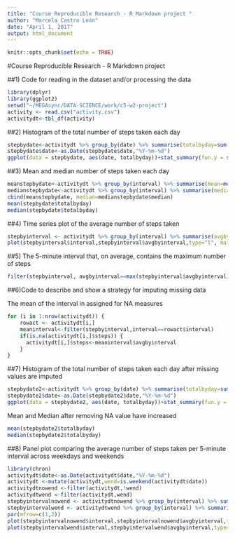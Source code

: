 ```yaml
---
title: "Course Reproducible Research - R Markdown project "
author: "Marcela Castro León"
date: "April 1, 2017"
output: html_document
---
```

```r
knitr::opts_chunk$set(echo = TRUE)
```
#Course Reproducible Research - R Markdown project 

##1) Code for reading in the dataset and/or processing the data
```r
library(dplyr)
library(ggplot2)
setwd("~/MEGAsync/DATA-SCIENCE/work/c5-w2-project")
activity <- read.csv("activity.csv")
activitydt<-tbl_df(activity)
```


##2) Histogram of the total number of steps taken each day
```r
stepbydate<-activitydt %>% group_by(date) %>% summarise(totalbyday=sum(steps,na.rm = TRUE)) 
stepbydate$date<-as.Date(stepbydate$date,"%Y-%m-%d")
ggplot(data = stepbydate, aes(date, totalbyday))+stat_summary(fun.y = sum,geom = "bar") +xlab("Day") + ylab("Total steps by day")
```

##3) Mean and median number of steps taken each day

```r
meanstepbydate<-activitydt %>% group_by(interval) %>% summarise(mean=mean(steps,na.rm=TRUE))
medianstepbydate<-activitydt %>% group_by(interval) %>% summarise(median=median(steps,na.rm=TRUE))
cbind(meanstepbydate, median=medianstepbydate$median)
mean(stepbydate$totalbyday)
median(stepbydate$totalbyday)
```

##4) Time series plot of the average number of steps taken

```r
stepbyinterval <- activitydt %>% group_by(interval) %>% summarise(avgbyinterval=mean(steps,na.rm=TRUE))
plot(stepbyinterval$interval,stepbyinterval$avgbyinterval,type="l", main="Average number of steps taken", xlab="5 minute interval", ylab="Average steps")
```

##5) The 5-minute interval that, on average, contains the maximum number of steps
```r
filter(stepbyinterval, avgbyinterval==max(stepbyinterval$avgbyinterval))
```

##6)Code to describe and show a strategy for imputing missing data

The mean of the interval in assigned for NA measures
```r
for (i in 1:nrow(activitydt)) {
    rowact <- activitydt[i,]
    meaninterval<-filter(stepbyinterval,interval==rowact$interval) 
    if(is.na(activitydt[i,]$steps)) {
      activitydt[i,]$steps<-meaninterval$avgbyinterval
    }
}
```

##7) Histogram of the total number of steps taken each day after missing values are imputed

```r
stepbydate2<-activitydt %>% group_by(date) %>% summarise(totalbyday=sum(steps)) 
stepbydate2$date<-as.Date(stepbydate2$date,"%Y-%m-%d")
ggplot(data = stepbydate2, aes(date, totalbyday))+stat_summary(fun.y = sum,geom = "bar") +xlab("Day") + ylab("Total steps by day after NA cleaning")
```

Mean and Median after removing NA value have increased
```r
mean(stepbydate2$totalbyday)
median(stepbydate2$totalbyday)
```

##8) Panel plot comparing the average number of steps taken per 5-minute interval across weekdays and weekends
```r
library(chron)
activitydt$date<-as.Date(activitydt$date,"%Y-%m-%d")
activitydt <-mutate(activitydt,wend=is.weekend(activitydt$date))
activitydtnowend <-filter(activitydt,!wend)
activitydtwend <-filter(activitydt,wend)
stepbyintervalnowend <- activitydtnowend %>% group_by(interval) %>% summarise(avgbyinterval=mean(steps,na.rm=TRUE))
stepbyintervalwend <- activitydtwend %>% group_by(interval) %>% summarise(avgbyinterval=mean(steps,na.rm=TRUE))
par(mfrow=c(1,2))
plot(stepbyintervalnowend$interval,stepbyintervalnowend$avgbyinterval,type="l", main="Average steps in workdays", xlab="5 minute interval", ylab="Average steps")
plot(stepbyintervalwend$interval,stepbyintervalwend$avgbyinterval,type="l", main="Average steps taken in weekend", xlab="5 minute interval", ylab="Average steps")
```
